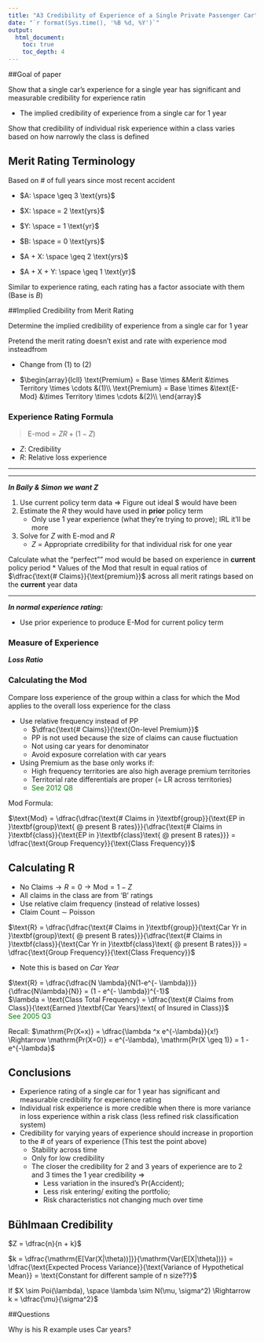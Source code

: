 ```yaml
---
title: "A3 Credibility of Experience of a Single Private Passenger Car"
date: "`r format(Sys.time(), '%B %d, %Y')`"
output: 
  html_document:
    toc: true
    toc_depth: 4
---
```


##Goal of paper

Show that a single car's experience for a single year has significant and measurable credibility for experience ratin

* The implied credibility of experience from a single car for 1 year

Show that credibility of individual risk experience within a class varies based on how narrowly the class is defined

## Merit Rating Terminology

Based on # of full years since most recent accident

* $A: \space \geq 3 \text{yrs}$
* $X: \space = 2 \text{yrs}$
* $Y: \space = 1 \text{yr}$
* $B: \space = 0 \text{yrs}$

* $A + X: \space \geq 2 \text{yrs}$
* $A + X + Y: \space \geq 1 \text{yr}$

Similar to experience rating, each rating has a factor associate with them (Base is $B$)

##Implied Credibility from Merit Rating

Determine the implied credibility of experience from a single car for 1 year

Pretend the merit rating doesn't exist and rate with experience mod insteadfrom 

* Change from (1) to (2)

* $\begin{array}{lcll}
    \text{Premium} = Base \times &Merit &\times Territory \times \cdots &(1)\\
    \text{Premium} = Base \times &\text{E-Mod} &\times Territory \times \cdots &(2)\\
  \end{array}$
  
### Experience Rating Formula

> $\text{E-mod} = ZR + (1 - Z)$

  * $Z$: Credibility
  * $R$: Relative loss experience

***



***

***In Baily & Simon we want Z***

1. Use current policy term data $\Rightarrow$ Figure out ideal $\text{E-mod} would have been
2. Estimate the $R$ they would have used in **prior** policy term
    * Only use 1 year experience (what they're trying to prove); IRL it'll be more
3. Solve for $Z$ with $\text{E-mod}$ and $R$
    * $Z$ = Appropriate crredibility for that individual risk for one year

Calculate what the "perfect"" mod would be based on experience in **current** policy period
  * Values of the Mod that result in equal ratios of $\dfrac{\text{# Claims}}{\text{premium}}$ across all merit ratings based on the **current** year data
  
***

***In normal experience rating:***

* Use prior experience to produce $\text{E-Mod}$ for current policy term

### Measure of Experience

***Loss Ratio***



### Calculating the Mod

Compare loss experience of the group within a class for which the Mod applies to the overall loss experience for the class

  * Use relative frequency instead of PP
      * $\dfrac{\text{# Claims}}{\text{On-level Premium}}$
      * PP is not used because the size of claims can cause fluctuation
      * Not using car years for denominator
      * Avoid exposure correlation with car years
  * Using Premium as the base only works if:
      * High frequency territories are also high average premium territories
      * Territorial rate differentials are proper (= LR across territories)
      * <span style="color:green">See 2012 Q8 </span>
  
Mod Formula:

$\text{Mod} = \dfrac{\dfrac{\text{# Claims in }\textbf{group}}{\text{EP in }\textbf{group}\text{ @ present B rates}}}{\dfrac{\text{# Claims in }\textbf{class}}{\text{EP in }\textbf{class}\text{ @ present B rates}}} = \dfrac{\text{Group Frequency}}{\text{Class Frequency}}$

## Calculating R

* $\text{No Claims} \rightarrow R = 0 \rightarrow \text{Mod} = 1 - Z$
* All claims in the class are from 'B' ratings
* Use relative claim frequency (instead of relative losses)
* Claim Count $\sim$ Poisson

$\text{R} = \dfrac{\dfrac{\text{# Claims in }\textbf{group}}{\text{Car Yr in }\textbf{group}\text{ @ present B rates}}}{\dfrac{\text{# Claims in }\textbf{class}}{\text{Car Yr in }\textbf{class}\text{ @ present B rates}}} = \dfrac{\text{Group Frequency}}{\text{Class Frequency}}$  

* Note this is based on *Car Year*

$\text{R} = \dfrac{\dfrac{N \lambda}{N(1-e^{- \lambda})}}{\dfrac{N\lambda}{N}} = (1 - e^{- \lambda})^{-1}$  
$\lambda = \text{Class Total Frequency} = \dfrac{\text{# Claims from Class}}{\text{Earned }\textbf{Car Years}\text{ of Insured in Class}}$  
<span style="color:green">See 2005 Q3 </span>



Recall:
$\mathrm{Pr(X=x)} = \dfrac{\lambda ^x e^{-\lambda}}{x!} \Rightarrow \mathrm{Pr(X=0)} = e^{-\lambda}, \mathrm{Pr(X \geq 1)} = 1 - e^{-\lambda}$

## Conclusions

* Experience rating of a single car for 1 year has significant and measurable credibility for experience rating
* Individual risk experience is more credible when there is more variance in loss experience within a risk class (less refined risk classification system)
* Credibility for varying years of experience should increase in proportion to the # of years of experience (This test the point above)
    * Stability across time
    * Only for low credibility
    * The closer the credibility for 2 and 3 years of experience are to 2 and 3 times the 1 year credibility $\Rightarrow$
        * Less variation in the insured's $\mathrm{Pr(Accident)}$;
        * Less risk entering/ exiting the portfolio; 
        * Risk characteristics not changing much over time
    
## Bühlmaan Credibility

$Z = \dfrac{n}{n + k}$

$k = \dfrac{\mathrm{E[Var(X|\theta))]}}{\mathrm{Var(E[X|\theta])}} = \dfrac{\text{Expected Process Variance}}{\text{Variance of Hypothetical Mean}} = \text{Constant for different sample of n size??}$

If $X \sim Poi(\lambda), \space \lambda \sim N(\mu, \sigma^2) \Rightarrow k = \dfrac{\mu}{\sigma^2}$

##Questions

Why is his R example uses Car years?

